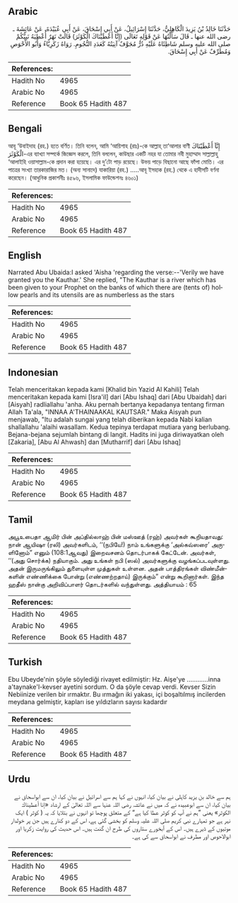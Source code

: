 ## Arabic


<div dir="rtl" lang="ar" style={{fontSize:'larger',backgroundColor:'#f8f9fa',padding:20}}>
حَدَّثَنَا خَالِدُ بْنُ يَزِيدَ الْكَاهِلِيُّ، حَدَّثَنَا إِسْرَائِيلُ، عَنْ أَبِي إِسْحَاقَ، عَنْ أَبِي عُبَيْدَةَ، عَنْ عَائِشَةَ ـ رضى الله عنها ـ قَالَ سَأَلْتُهَا عَنْ قَوْلِهِ تَعَالَى ‏(‏إِنَّا أَعْطَيْنَاكَ الْكَوْثَرَ‏)‏ قَالَتْ نَهَرٌ أُعْطِيَهُ نَبِيُّكُمْ صلى الله عليه وسلم شَاطِئَاهُ عَلَيْهِ دُرٌّ مُجَوَّفٌ آنِيَتُهُ كَعَدَدِ النُّجُومِ‏.‏ رَوَاهُ زَكَرِيَّاءُ وَأَبُو الأَحْوَصِ وَمُطَرِّفٌ عَنْ أَبِي إِسْحَاقَ‏.‏
</div>
<div style={{backgroundColor:'#f8f9fa',padding:20, marginBottom: 10}}><table> <thead> <tr> <th>References:</th> <th></th> </tr> </thead> <tbody><tr><td>Hadith No</td><td>4965</td></tr><tr><td>Arabic No</td><td>4965</td></tr><tr><td>Reference</td><td>Book 65 Hadith 487</td></tr></tbody></table></div>

## Bengali


<div dir="ltr" lang="bn" style={{fontSize:'larger',backgroundColor:'#f8f9fa',padding:20}}>
আবূ ‘উবাইদাহ (রহ.) হতে বর্ণিত। তিনি বলেন, আমি ‘আয়িশাহ (রাঃ)-কে আল্লাহ্ তা‘আলার বাণী إِنَّآ أَعْطَيْنَاكَ الْكَوْثَرَ-এর ব্যাখ্যা সম্পর্কে জিজ্ঞেস করলে, তিনি বললেন, কাউছার একটি নহর যা তোমার নবী মুহাম্মাদ সাল্লাল্লাহু ‘আলাইহি ওয়াসাল্লাম-কে প্রদান করা হয়েছে। এর দু’টো পাড় রয়েছে। উভয় পাড়ে বিছানো আছে ফাঁপা মোতি। এর পাত্রের সংখ্যা তারকারাজির মত। (অন্য সানাদে) যাকারিয়া (রহ.) .....আবূ ইসহাক (রহ.) থেকে এ হাদীসটি বর্ণনা করেছেন। (আধুনিক প্রকাশনীঃ ৪৫৯৬, ইসলামিক ফাউন্ডেশনঃ ৪৬০১)
</div>
<div style={{backgroundColor:'#f8f9fa',padding:20, marginBottom: 10}}><table> <thead> <tr> <th>References:</th> <th></th> </tr> </thead> <tbody><tr><td>Hadith No</td><td>4965</td></tr><tr><td>Arabic No</td><td>4965</td></tr><tr><td>Reference</td><td>Book 65 Hadith 487</td></tr></tbody></table></div>

## English


<div dir="ltr" lang="en" style={{fontSize:'larger',backgroundColor:'#f8f9fa',padding:20}}>
Narrated Abu Ubaida:I asked 'Aisha 'regarding the verse:--'Verily we have granted you the Kauthar.' She replied, "The Kauthar is a river which has been given to your Prophet on the banks of which there are (tents of) hollow pearls and its utensils are as numberless as the stars
</div>
<div style={{backgroundColor:'#f8f9fa',padding:20, marginBottom: 10}}><table> <thead> <tr> <th>References:</th> <th></th> </tr> </thead> <tbody><tr><td>Hadith No</td><td>4965</td></tr><tr><td>Arabic No</td><td>4965</td></tr><tr><td>Reference</td><td>Book 65 Hadith 487</td></tr></tbody></table></div>

## Indonesian


<div dir="ltr" lang="id" style={{fontSize:'larger',backgroundColor:'#f8f9fa',padding:20}}>
Telah menceritakan kepada kami [Khalid bin Yazid Al Kahili] Telah menceritakan kepada kami [Isra'il] dari [Abu Ishaq] dari [Abu Ubaidah] dari [Aisyah] radliallahu 'anha. Aku pernah bertanya kepadanya tentang firman Allah Ta'ala, "INNAA A'THAINAAKAL KAUTSAR." Maka Aisyah pun menjawab, "Itu adalah sungai yang telah diberikan kepada Nabi kalian shallallahu 'alaihi wasallam. Kedua tepinya terdapat mutiara yang berlubang. Bejana-bejana sejumlah bintang di langit. Hadits ini juga diriwayatkan oleh [Zakaria], [Abu Al Ahwash] dan [Mutharrif] dari [Abu Ishaq]
</div>
<div style={{backgroundColor:'#f8f9fa',padding:20, marginBottom: 10}}><table> <thead> <tr> <th>References:</th> <th></th> </tr> </thead> <tbody><tr><td>Hadith No</td><td>4965</td></tr><tr><td>Arabic No</td><td>4965</td></tr><tr><td>Reference</td><td>Book 65 Hadith 487</td></tr></tbody></table></div>

## Tamil


<div dir="ltr" lang="ta" style={{fontSize:'larger',backgroundColor:'#f8f9fa',padding:20}}>
அபூஉபைதா ஆமிர் பின் அப்தில்லாஹ் பின் மஸ்ஊத் (ரஹ்) அவர்கள் கூறியதாவது: நான் ஆயிஷா (ரலி) அவர்களிடம், ‘‘(நபியே!) நாம் உங்களுக்கு ‘அல்கவ்ஸரை’ அருளினோம்” எனும் (108:1ஆவது) இறைவசனம் தொடர்பாகக் கேட்டேன். அவர்கள், ‘‘(அது சொர்க்க) நதியாகும். அது உங்கள் நபி (ஸல்) அவர்களுக்கு வழங்கப்படவுள்ளது. அதன் இருமருங்கிலும் துளையுள்ள முத்துகள் உள்ளன. அதன் பாத்திரங்கள் விண்மீன்களின் எண்ணிக்கை போன்று (எண்ணற்றதாய்) இருக்கும்” என்று கூறினார்கள். இந்த ஹதீஸ் நான்கு அறிவிப்பாளர் தொடர்களில் வந்துள்ளது. அத்தியாயம் : 65
</div>
<div style={{backgroundColor:'#f8f9fa',padding:20, marginBottom: 10}}><table> <thead> <tr> <th>References:</th> <th></th> </tr> </thead> <tbody><tr><td>Hadith No</td><td>4965</td></tr><tr><td>Arabic No</td><td>4965</td></tr><tr><td>Reference</td><td>Book 65 Hadith 487</td></tr></tbody></table></div>

## Turkish


<div dir="ltr" lang="tr" style={{fontSize:'larger',backgroundColor:'#f8f9fa',padding:20}}>
Ebu Ubeyde'nin şöyle söylediği rivayet edilmiştir: Hz. Aişe'ye ............inna a'taynake'l-kevser ayetini sordum. O da şöyle cevap verdi. Kevser Sizin Nebiinize verilen bir ırmaktır. Bu ırmağın iki yakası, içi boşaltılmış incilerden meydana gelmiştir, kapları ise yıldızların sayısı kadardır
</div>
<div style={{backgroundColor:'#f8f9fa',padding:20, marginBottom: 10}}><table> <thead> <tr> <th>References:</th> <th></th> </tr> </thead> <tbody><tr><td>Hadith No</td><td>4965</td></tr><tr><td>Arabic No</td><td>4965</td></tr><tr><td>Reference</td><td>Book 65 Hadith 487</td></tr></tbody></table></div>

## Urdu


<div dir="rtl" lang="ur" style={{fontSize:'larger',backgroundColor:'#f8f9fa',padding:20}}>
ہم سے خالد بن یزید کاہلی نے بیان کیا، انہوں نے کہا ہم سے اسرائیل نے بیان کیا، ان سے ابواسحاق نے بیان کیا، ان سے ابوعبیدہ نے کہ میں نے عائشہ رضی اللہ عنہا سے اللہ تعالیٰ کے ارشاد «إنا أعطيناك الكوثر‏» یعنی ”ہم نے آپ کو کوثر عطا کیا ہے“ کے متعلق پوچھا تو انہوں نے بتلایا کہ یہ ( کوثر ) ایک نہر ہے جو تمہارے نبی کریم صلی اللہ علیہ وسلم کو بخشی گئی ہے، اس کے دو کنارے ہیں جن پر خولدار موتیوں کے ڈیرے ہیں۔ اس کے آبخورے ستاروں کی طرح ان گنت ہیں۔ اس حدیث کی روایت زکریا اور ابوالاحوص اور مطرف نے ابواسحاق سے کی ہے۔
</div>
<div style={{backgroundColor:'#f8f9fa',padding:20, marginBottom: 10}}><table> <thead> <tr> <th>References:</th> <th></th> </tr> </thead> <tbody><tr><td>Hadith No</td><td>4965</td></tr><tr><td>Arabic No</td><td>4965</td></tr><tr><td>Reference</td><td>Book 65 Hadith 487</td></tr></tbody></table></div>